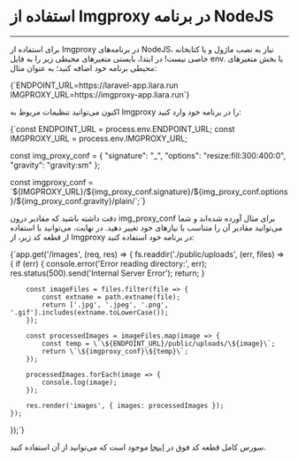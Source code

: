 

<Layout>
<Head>
<title>مستندات استفاده از imgproxy در NodeJS - لیارا</title>
<meta property="og:title" content="مستندات خدمات رایانش ابری لیارا" />
<meta property="og:description" content="مستندات مربوط به نحوه استفاده از Imgproxy در NodeJS در لیارا"  />
</Head>

# استفاده از Imgproxy در برنامه NodeJS
<hr className="mb-2" />


برای استفاده از Imgproxy در برنامه‌های NodeJS، نیاز به نصب ماژول و یا کتابخانه خاصی نیست! 
در ابتدا، بایستی متغیرهای محیطی زیر را به فایل <Important>env.</Important> یا بخش متغیرهای محیطی برنامه خود اضافه کنید؛ به عنوان مثال:

<div className="h-4" />
<div dir='ltr'>
    <Highlight className="bash">
      {`ENDPOINT_URL=https://laravel-app.liara.run
IMGPROXY_URL=https://imgproxy-app.liara.run`}
    </Highlight>
</div>
<div className="h-2" />

اکنون می‌توانید تنظیمات مربوط به Imgproxy را در برنامه خود وارد کنید:

<div className="h-4" />
<div dir='ltr'>
    <Highlight className="js">
      {`const ENDPOINT_URL = process.env.ENDPOINT_URL;
const IMGPROXY_URL = process.env.IMGPROXY_URL;

const img_proxy_conf = {
    "signature": "_",
    "options": "resize:fill:300:400:0",
    "gravity": "gravity:sm"
};

const imgproxy_conf = \`\${IMGPROXY_URL}/\${img_proxy_conf.signature}/\${img_proxy_conf.options}/\${img_proxy_conf.gravity}/plain/\`;`}
    </Highlight>
</div>
<div className="h-2" />

دقت داشته باشید که مقادیر درون <Important>img_proxy_conf</Important> برای مثال آورده شده‌اند و شما می‌توانید مقادیر آن را متناسب با نیازهای خود تغییر دهید.
در نهایت، می‌توانید با استفاده از قطعه کد زیر، از Imgproxy در برنامه خود استفاده کنید:

<div className="h-4" />
<div dir='ltr'>
    <Highlight className="js">
      {`app.get('/images', (req, res) => {
    fs.readdir('./public/uploads', (err, files) => {
        if (err) {
            console.error('Error reading directory:', err);
            res.status(500).send('Internal Server Error');
            return;
        }

        const imageFiles = files.filter(file => {
            const extname = path.extname(file);
            return ['.jpg', '.jpeg', '.png', '.gif'].includes(extname.toLowerCase());
        });

        const processedImages = imageFiles.map(image => {
            const temp = \`\${ENDPOINT_URL}/public/uploads/\${image}\`;
            return \`\${imgproxy_conf}\${temp}\`;
        });

        processedImages.forEach(image => {
            console.log(image);
        });

        res.render('images', { images: processedImages });
    });
});`}
    </Highlight>
</div>
<div className="h-2" />

<Alert variant="info">
<p>
سورس کامل قطعه کد فوق در <a href="https://github.com/liara-cloud/imgproxy-getting-started/tree/nodejs-app" className="text-[#2196f3] ">اینجا</a> موجود است که می‌توانید از آن استفاده کنید.
</p>
</Alert>


</Layout>
